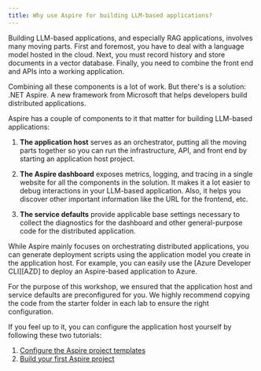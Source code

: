 ```yaml
---
title: Why use Aspire for building LLM-based applications?
---
```


Building LLM-based applications, and especially RAG applications, involves many moving
parts. First and foremost, you have to deal with a language model hosted in the cloud.
Next, you must record history and store documents in a vector database. Finally, you
need to combine the front end and APIs into a working application.

Combining all these components is a lot of work. But there's is a solution: .NET Aspire.
A new framework from Microsoft that helps developers build distributed applications.

Aspire has a couple of components to it that matter for building LLM-based applications:

1. **The application host** serves as an orchestrator, putting all the moving parts
   together so you can run the infrastructure, API, and front end by starting an
   application host project.

2. **The Aspire dashboard** exposes metrics, logging, and tracing in a single website
   for all the components in the solution. It makes it a lot easier to debug
   interactions in your LLM-based application. Also, it helps you discover other
   important information like the URL for the frontend, etc.

3. **The service defaults** provide applicable base settings necessary to collect the
   diagnostics for the dashboard and other general-purpose code for the distributed
   application.

While Aspire mainly focuses on orchestrating distributed applications, you can generate
deployment scripts using the application model you create in the application host. For
example, you can easily use the [Azure Developer CLI][AZD] to deploy an Aspire-based
application to Azure.

For the purpose of this workshop, we ensured that the application host and service
defaults are preconfigured for you. We highly recommend copying the code from the
starter folder in each lab to ensure the right configuration.

If you feel up to it, you can configure the application host yourself by following these
two tutorials:

1. [Configure the Aspire project templates](https://learn.microsoft.com/en-us/dotnet/aspire/fundamentals/setup-tooling?tabs=windows&pivots=vscode)
2. [Build your first Aspire project](https://learn.microsoft.com/en-us/dotnet/aspire/get-started/build-your-first-aspire-app?pivots=vscode)